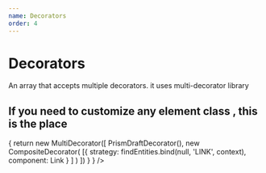 ```yaml
---
name: Decorators
order: 4
---
```




# Decorators

An array that accepts multiple decorators. it uses multi-decorator library


## If you need to customize any element class , this is the place

<Playground>
  <Dante 
    content={h1}
    widgets={[CodeBlockConfig()]}
    decorators={ (context)=> {
      return new MultiDecorator([
        PrismDraftDecorator(),
        new CompositeDecorator(
          [{
            strategy: findEntities.bind(null, 'LINK', context),
            component: Link
          } ]
        )
      ])
      }
    }
  />
</Playground>